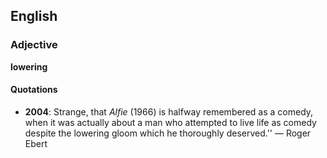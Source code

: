 ==English==
===Adjective===
'''lowering'''

<!--definition?-->

====Quotations====

*'''2004''': Strange, that ''Alfie'' (1966) is halfway remembered as a comedy, when it was actually about a man who attempted to live life as comedy despite the lowering gloom which he thoroughly deserved.'' &mdash; Roger Ebert <!--source?-->